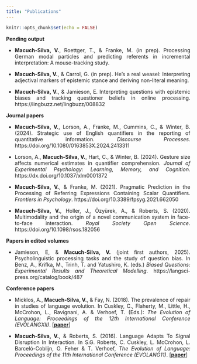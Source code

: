 ```yaml
---
title: "Publications"
---
```


```r
knitr::opts_chunk$set(echo = FALSE)
```

<style>
body {
  text-align: justify}

h1 {
  text-align: center
}
</style>

**Pending output**

* **Macuch-Silva, V.**, Roettger, T., & Franke, M. (in prep). Processing German modal particles and predicting referents in incremental interpretation: A mouse-tracking study.

* **Macuch-Silva, V.**, & Carrol, G. (in prep). He’s a real weasel: Interpreting adjectival markers of epistemic stance and deriving non-literal meaning.

* **Macuch-Silva, V.**, & Jamieson, E. Interpreting questions with epistemic biases and
tracking questioner beliefs in online processing. https://lingbuzz.net/lingbuzz/008832


**Journal papers**

* **Macuch-Silva, V.**, Lorson, A., Franke, M., Cummins, C., & Winter, B. (2024). Strategic use of English quantifiers in the reporting of quantitative information. _Discourse Processes_. https://doi.org/10.1080/0163853X.2024.2413311

* Lorson, A., **Macuch-Silva, V.**, Hart, C., & Winter, B. (2024). Gesture size affects numerical estimates in quantifier comprehension. _Journal of Experimental Psychology: Learning, Memory, and Cognition_. https://dx.doi.org/10.1037/xlm0001372

* **Macuch-Silva, V.**, & Franke, M. (2021). Pragmatic Prediction in the Processing of Referring Expressions Containing Scalar Quantifiers. _Frontiers in Psychology_. https://doi.org/10.3389/fpsyg.2021.662050

* **Macuch-Silva, V.**,  Holler, J., Özyürek, A., & Roberts, S. (2020). Multimodality and the origin of a novel communication system in face-to-face interaction. _Royal Society Open Science_. https://doi.org/10.1098/rsos.182056


**Papers in edited volumes**

* Jamieson, E, & **Macuch-Silva, V.** (joint first authors, 2025). Psycholinguistic processing tasks and the study of question bias. In Benz, A., Krifka, M., Trinh, T. and Yatushiro, K. (eds.) _Biased Questions: Experimental Results and Theoretical Modelling_. https://langsci-press.org/catalog/book/487


**Conference papers**

* Micklos, A., **Macuch-Silva, V.**, & Fay, N. (2018). The prevalence of repair in studies of language evolution. In Cuskley, C., Flaherty, M., Little, H., McCrohon, L., Ravignani, A. & Verhoef, T. (Eds.): _The Evolution of Language: Proceedings of the 12th International Conference (EVOLANGXII)_. [<a href="http://evolang.org/torun/proceedings/paperpdfs/Evolang_12_paper_136.pdf" target="_blank"><b>paper</b></a>]


* **Macuch-Silva, V.**, & Roberts, S. (2016). Language Adapts To Signal Disruption In Interaction. In S.G. Roberts, C. Cuskley, L. McCrohon, L. Barceló-Coblijn, O. Feher & T. Verhoef, _The Evolution of Language: Proceedings of the 11th International Conference (EVOLANG11)_. [<a href="http://evolang.org/neworleans/workshops/pdf/MacuchSilva_Lati.pdf" target="_blank"><b>paper</b></a>]